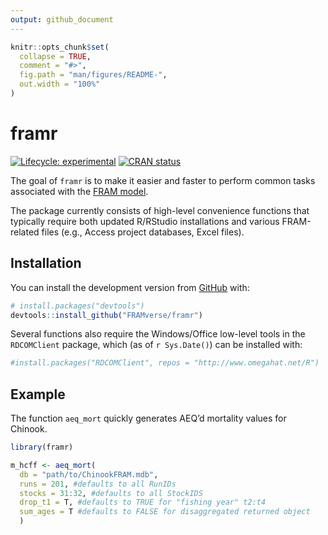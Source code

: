 ```yaml
---
output: github_document
---
```


<!-- README.md is generated from README.Rmd. Please edit that file -->

```r
knitr::opts_chunk$set(
  collapse = TRUE,
  comment = "#>",
  fig.path = "man/figures/README-",
  out.width = "100%"
)
```

# framr

<!-- badges: start -->
[![Lifecycle: experimental](https://img.shields.io/badge/lifecycle-experimental-orange.svg)](https://lifecycle.r-lib.org/articles/stages.html#experimental)
[![CRAN status](https://www.r-pkg.org/badges/version/framr)](https://CRAN.R-project.org/package=framr)
<!-- badges: end -->

The goal of `framr` is to make it easier and faster to perform common tasks associated with the [FRAM model](https://framverse.github.io/fram_doc/).

The package currently consists of high-level convenience functions that typically require both updated R/RStudio installations and various FRAM-related files (e.g., Access project databases, Excel files).


## Installation

You can install the development version from [GitHub](https://github.com/) with:

``` r
# install.packages("devtools")
devtools::install_github("FRAMverse/framr")
```

Several functions also require the Windows/Office low-level tools in the `RDCOMClient` package, which (as of `r Sys.Date()`) can be installed with:

``` r
#install.packages("RDCOMClient", repos = "http://www.omegahat.net/R")
```


## Example

The function `aeq_mort` quickly generates AEQ'd mortality values for Chinook. 

```r
library(framr)

m_hcff <- aeq_mort(
  db = "path/to/ChinookFRAM.mdb",
  runs = 201, #defaults to all RunIDs
  stocks = 31:32, #defaults to all StockIDS 
  drop_t1 = T, #defaults to TRUE for "fishing year" t2:t4
  sum_ages = T #defaults to FALSE for disaggregated returned object
  )

```
